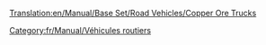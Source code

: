 [[Translation:en/Manual/Base Set/Road Vehicles/Copper Ore Trucks]]

{{fr/Manual/Base Set/Road Vehicles/Vehicule routier|nom      = Camion de minerai de cuivre MPS
  |img      = en/Manual/Base Set/Road Vehicles/MPS Copper Ore Truck.png
  |prix     = 4 961£ (9 922$)
  |vitesse  = 48 km/h (30 mph)
  |annualite= 421£ (842$)
  |design   = 1935
  |vie      = 15
  |capacite = 22 tonnes de minerai de cuivre
}}
{{fr/Manual/Base Set/Road Vehicles/Vehicule routier|nom      = Camion de minerai de cuivre Uhl
  |img      = en/Manual/Base Set/Road Vehicles/Uhl Copper Ore Truck.png
  |prix     = 5 740£ (11 480$)
  |vitesse  = 88 km/h (55 mph)
  |annualite= 787£ (1 574$)
  |design   = 1977
  |vie      = 15
  |capacite = 25 tonnes de minerai de cuivre
}}
{{fr/Manual/Base Set/Road Vehicles/Vehicule routier|nom      = Camion de minerai de cuivre Goss
  |img      = en/Manual/Base Set/Road Vehicles/Goss Copper Ore Truck.png
  |prix     = 6 150£ (12 300$)
  |vitesse  = 112 km/h (70 mph)
  |annualite= 1 125£ (2 250$)
  |design   = 2011
  |vie      = 15
  |capacite = 27 tonnes de minerai de cuivre
}}

[[Category:fr/Manual/Véhicules routiers]]